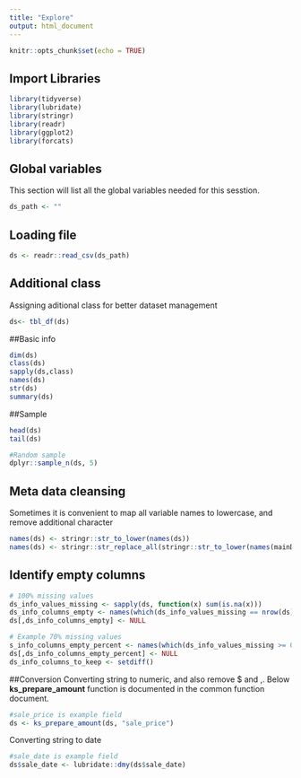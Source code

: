 ```yaml
---
title: "Explore"
output: html_document
---
```


```r
knitr::opts_chunk$set(echo = TRUE)
```


## Import Libraries
```r
library(tidyverse)
library(lubridate)
library(stringr)
library(readr)
library(ggplot2)
library(forcats)

```





## Global variables

This section will list all the global variables needed for this sesstion.

```r
ds_path <- ""
```


## Loading file
```r
ds <- readr::read_csv(ds_path)
```

## Additional class
Assigning aditional class for better dataset management
```r
ds<- tbl_df(ds)
```
##Basic info
```r
dim(ds)
class(ds)
sapply(ds,class)
names(ds)
str(ds)
summary(ds)
```

##Sample
```r
head(ds)
tail(ds)

#Random sample
dplyr::sample_n(ds, 5)
```


## Meta data cleansing
Sometimes it is convenient to map all variable names to lowercase, and remove additional character
```r
names(ds) <- stringr::str_to_lower(names(ds)) 
names(ds) <- stringr::str_replace_all(stringr::str_to_lower(names(mainDs)) , "[ /.]", "_") 
```


## Identify empty columns
```r
# 100% missing values
ds_info_values_missing <- sapply(ds, function(x) sum(is.na(x)))
ds_info_columns_empty <- names(which(ds_info_values_missing == nrow(ds)))
ds[,ds_info_columns_empty] <- NULL

# Example 70% missing values
s_info_columns_empty_percent <- names(which(ds_info_values_missing >= 0.70*nrow(ds)))
ds[,ds_info_columns_empty_percent] <- NULL
ds_info_columns_to_keep <- setdiff()
``` 
##Conversion
Converting string to numeric, and also remove $ and ,. Below **ks_prepare_amount** function is documented in the common function document.
```r
#sale_price is example field
ds <- ks_prepare_amount(ds, "sale_price")
```

Converting string to date
```r
#sale_date is example field
ds$sale_date <- lubridate::dmy(ds$sale_date)
```
